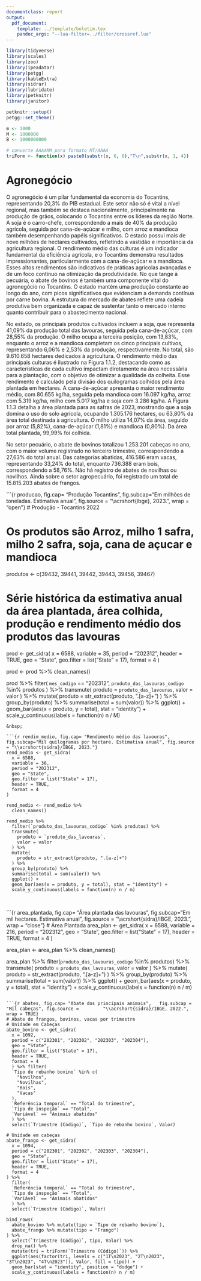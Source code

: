 ```yaml
---
documentclass: report
output:
  pdf_document:
    template: ../template/boletim.tex
    pandoc_args: "--lua-filter=../filter/crossref.lua"
---
```


```r
library(tidyverse)
library(scales)
library(zoo)
library(ipeadatar)
library(petgg)
library(kableExtra)
library(sidrar)
library(lubridate)
library(petknitr)
library(janitor)

petknitr::setup()
petgg::set_theme()

m <- 1000
M <- 1000000
B <- 1000000000

# converte AAAAMM para formato MT/AAAA
triForm <- function(x) paste0(substr(x, 6, 6),"T\n",substr(x, 1, 4))
```


# Agronegócio

O agronegócio é um pilar fundamental da economia do Tocantins, representando 20,3% do PIB estadual. Este setor não só é vital a nível regional, mas também se destaca nacionalmente, principalmente na produção de grãos, colocando o Tocantins entre os líderes da região Norte. A soja é o carro-chefe, correspondendo a mais de 40% da produção agrícola, seguida por cana-de-açúcar e milho, com arroz e mandioca também desempenhando papéis significativos. O estado possui mais de nove milhões de hectares cultivados, refletindo a vastidão e importância da agricultura regional.
O rendimento médio das culturas é um indicador fundamental da eficiência agrícola, e o Tocantins demonstra resultados impressionantes, particularmente com a cana-de-açúcar e a mandioca. Esses altos rendimentos são indicativos de práticas agrícolas avançadas e de um foco contínuo na otimização da produtividade.
No que tange à pecuária, o abate de bovinos é também uma componente vital do agronegócio no Tocantins. O estado mantém uma produção constante ao longo do ano, com picos significativos que evidenciam a demanda contínua por carne bovina. A estrutura do mercado de abates reflete uma cadeia produtiva bem organizada e capaz de sustentar tanto o mercado interno quanto contribuir para o abastecimento nacional.
 
No estado, os principais produtos cultivados incluem a soja, que representa 41,09% da produção total das lavouras, seguida pela cana-de-açúcar, com 28,55% da produção. O milho ocupa a terceira posição, com 13,83%, enquanto o arroz e a mandioca completam os cinco principais cultivos, representando 6,06% e 2,53% da produção, respectivamente. No total, são 9.610.658 hectares dedicados à agricultura.
O rendimento médio das principais culturas é ilustrado na Figura 1.1.2, destacando como as características de cada cultivo impactam diretamente na área necessária para a plantação, com o objetivo de otimizar a qualidade da colheita. Esse rendimento é calculado pela divisão dos quilogramas colhidos pela área plantada em hectares. A cana-de-açúcar apresenta o maior rendimento médio, com 80.655 kg/ha, seguida pela mandioca com 16.097 kg/ha, arroz com 5.319 kg/ha, milho com 5.017 kg/ha e soja com 3.286 kg/ha.
A Figura 1.1.3 detalha a área plantada para as safras de 2023, mostrando que a soja domina o uso do solo agrícola, ocupando 1.305.176 hectares, ou 63,80% da área total destinada à agricultura. O milho utiliza 14,07% da área, seguido por arroz (5,82%), cana-de-açúcar (1,81%) e mandioca (0,80%). Da área total plantada, 99,99% foi colhida.
 
No setor pecuário, o abate de bovinos totalizou 1.253.201 cabeças no ano, com o maior volume registrado no terceiro trimestre, correspondendo a 27,63% do total anual. Das categorias abatidas, 416.586 eram vacas, representando 33,24% do total, enquanto 736.388 eram bois, correspondendo a 58,76%. Não há registro de abates de novilhas ou novilhos.
Ainda sobre o setor agropecuário, foi registrado um total de 15.815.203 abates de frangos. 



```{r producao, fig.cap= "Produção Tocantins", fig.subcap="Em milhões de toneladas. Estimativa anual", fig.source = "\\acrshort{ibge}, 2023.", wrap = "open"}
# Produção - Tocantins 2022

# Os produtos são Arroz, milho 1 safra, milho 2 safra, soja, cana de açucar e mandioca
produtos <- c(39432, 39441, 39442, 39443, 39456, 39467)

# Série histórica da estimativa anual da área plantada, área colhida, produção e rendimento médio dos produtos das lavouras
prod <- get_sidra(
  x = 6588,
  variable = 35,
  period =  "202312",
  header = TRUE,
  geo = "State",
  geo.filter = list("State" = 17),
  format = 4
)

prod <- prod %>%
  clean_names()

prod %>%
  filter(
    `mes_codigo` == "202312",
    `produto_das_lavouras_codigo` %in% produtos
  ) %>%
  transmute(
    produto = `produto_das_lavouras`,
    valor = valor
  ) %>%
  mutate(
    produto = str_extract(produto, ".[a-z]+")
  ) %>%
  group_by(produto) %>%
  summarise(total = sum(valor)) %>%
  ggplot() +
  geom_bar(aes(x = produto, y = total), stat = "identity") +
  scale_y_continuous(labels = function(n) n / M)
```
&nbsp;

```{r rendim_medio, fig.cap= "Rendimento médio das lavouras", fig.subcap="Mil quilogramas por hectare. Estimativa anual", fig.source = "\\acrshort{sidra}/IBGE, 2023."}
rend_medio <- get_sidra(
  x = 6588,
  variable = 36,
  period = "202312",
  geo = "State",
  geo.filter = list("State" = 17),
  header = TRUE,
  format = 4
)

rend_medio <- rend_medio %>%
  clean_names()

rend_medio %>%
  filter(`produto_das_lavouras_codigo` %in% produtos) %>%
  transmute(
    produto = `produto_das_lavouras`,
    valor = valor
  ) %>%
  mutate(
    produto = str_extract(produto, ".[a-z]+")
  ) %>%
  group_by(produto) %>%
  summarise(total = sum(valor)) %>%
  ggplot() +
  geom_bar(aes(x = produto, y = total), stat = "identity") +
  scale_y_continuous(labels = function(n) n / m)
```
&nbsp;

```{r area_plantada, fig.cap= "Área plantada das lavouras", fig.subcap="Em mil hectares. Estimativa anual", fig.source = "\\acrshort{sidra}/IBGE, 2023.", wrap = "close"}
# Área Plantada
area_plan <- get_sidra(
  x = 6588,
  variable = 216,
  period = "202312",
  geo = "State",
  geo.filter = list("State" = 17),
  header = TRUE,
  format = 4
)

area_plan <- area_plan %>%
  clean_names()

area_plan %>%
  filter(`produto_das_lavouras_codigo` %in% produtos) %>%
  transmute(
    produto = `produto_das_lavouras`,
    valor = valor
  ) %>%
  mutate(
    produto = str_extract(produto, ".[a-z]+")
  ) %>%
  group_by(produto) %>%
  summarise(total = sum(valor)) %>%
  ggplot() +
  geom_bar(aes(x = produto, y = total), stat = "identity") +
  scale_y_continuous(labels = function(n) n / m)
```

```{r abates, fig.cap= "Abate dos principais animais",   fig.subcap = "Mil cabeças", fig.source =         "\\acrshort{sidra}/IBGE, 2022.", wrap = TRUE}
# Abate de frangos, bovinos, vacas por trimestre
# Unidade em Cabeças
abate_bovino <- get_sidra(
  x = 1092,
  period = c("202301", "202302", "202303", "202304"),
  geo = "State",
  geo.filter = list("State" = 17),
  header = TRUE,
  format = 4
  ) %>% filter(
  `Tipo de rebanho bovino` %in% c(
    "Novilhos",
    "Novilhas",
    "Bois",
    "Vacas"
  ),
  `Referência temporal` == "Total do trimestre",
  `Tipo de inspeção` == "Total",
  `Variável` == "Animais abatidos"
  ) %>%
  select(`Trimestre (Código)`, `Tipo de rebanho bovino`, Valor)

# Unidade em cabeças
abate_frango <- get_sidra(
  x = 1094,
  period = c("202301", "202302", "202303", "202304"),
  geo = "State",
  geo.filter = list("State" = 17),
  header = TRUE,
  format = 4
) %>%
  filter(
  `Referência temporal` == "Total do trimestre",
  `Tipo de inspeção` == "Total",
  `Variável` == "Animais abatidos"
  ) %>%
  select(`Trimestre (Código)`, Valor)

bind_rows(
  abate_bovino %>% mutate(tipo = `Tipo de rebanho bovino`),
  abate_frango %>% mutate(tipo = "Frango")
) %>%
  select(`Trimestre (Código)`, tipo, Valor) %>%
  drop_na() %>%
  mutate(tri = triForm(`Trimestre (Código)`)) %>%
  ggplot(aes(factor(tri, levels = c("1T\n2023", "2T\n2023", "3T\n2023", "4T\n2023")), Valor, fill = tipo)) +
  geom_bar(stat = "identity", position = "dodge") +
  scale_y_continuous(labels = function(n) n / m)
```

